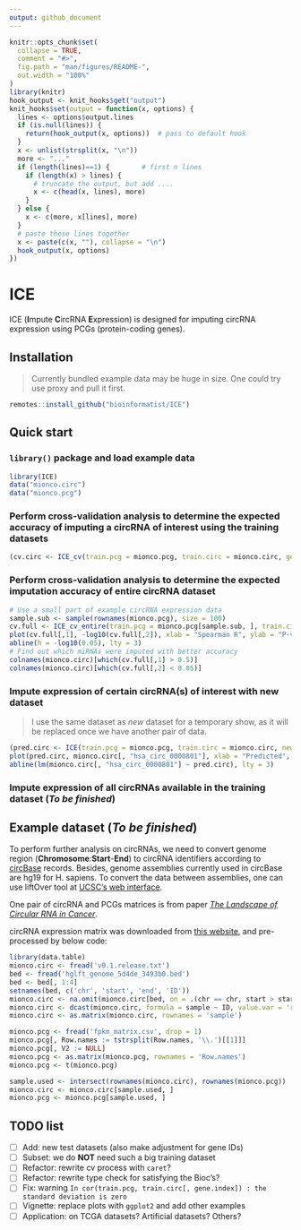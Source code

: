 ```yaml
---
output: github_document
---
```


<!-- README.md is generated from README.Rmd. Please edit that file -->

```r
knitr::opts_chunk$set(
  collapse = TRUE,
  comment = "#>",
  fig.path = "man/figures/README-",
  out.width = "100%"
)
library(knitr)
hook_output <- knit_hooks$get("output")
knit_hooks$set(output = function(x, options) {
  lines <- options$output.lines
  if (is.null(lines)) {
    return(hook_output(x, options))  # pass to default hook
  }
  x <- unlist(strsplit(x, "\n"))
  more <- "..."
  if (length(lines)==1) {        # first n lines
    if (length(x) > lines) {
      # truncate the output, but add ....
      x <- c(head(x, lines), more)
    }
  } else {
    x <- c(more, x[lines], more)
  }
  # paste these lines together
  x <- paste(c(x, ""), collapse = "\n")
  hook_output(x, options)
})
```

# ICE

<!-- badges: start -->
<!-- badges: end -->

ICE (**I**mpute **C**ircRNA **E**xpression) is designed for imputing circRNA expression using PCGs (protein-coding genes).

## Installation

> Currently bundled example data may be huge in size. One could try use proxy and pull it first.

```r
remotes::install_github("bioinformatist/ICE")
```

## Quick start

### `library()` package and load example data

```r
library(ICE)
data("mionco.circ")
data("mionco.pcg")
```

### Perform cross-validation analysis to determine the expected accuracy of imputing a circRNA of interest using the training datasets

```r
(cv.circ <- ICE_cv(train.pcg = mionco.pcg, train.circ = mionco.circ, gene.index="hsa_circ_0000801"))
```

### Perform cross-validation analysis to determine the expected imputation accuracy of entire circRNA dataset

```r
# Use a small part of example circRNA expression data
sample.sub <- sample(rownames(mionco.pcg), size = 100)
cv.full <- ICE_cv_entire(train.pcg = mionco.pcg[sample.sub, ], train.circ = mionco.circ[sample.sub, 1:300])
plot(cv.full[,1], -log10(cv.full[,2]), xlab = "Spearman R", ylab = "P-value (-log10)", pch = 16, main = "Cross-validation accuracy")
abline(h = -log10(0.05), lty = 3)
# Find out which miRNAs were imputed with better accuracy 
colnames(mionco.circ)[which(cv.full[,1] > 0.5)]
colnames(mionco.circ)[which(cv.full[,2] < 0.05)]
```

### Impute expression of certain circRNA(s) of interest with new dataset

> I use the same dataset as *new* dataset for a temporary show, as it will be replaced once we have another pair of data.

```r
(pred.circ <- ICE(train.pcg = mionco.pcg, train.circ = mionco.circ, new.pcg = mionco.pcg, gene.index = "hsa_circ_0000801"))
plot(pred.circ, mionco.circ[, "hsa_circ_0000801"], xlab = "Predicted", ylab = "Measured", main = "hsa_circ_0000801 imputation performance", pch = 16)
abline(lm(mionco.circ[, "hsa_circ_0000801"] ~ pred.circ), lty = 3)
```

### Impute expression of all circRNAs available in the training dataset (*To be finished*)

## Example dataset (*To be finished*)

To perform further analysis on circRNAs, we need to convert genome region (**Chromosome**:**Start**-**End**) to circRNA identifiers according to [circBase](http://www.circbase.org) records. Besides, genome assemblies currently used in circBase are hg19 for H. sapiens. To convert the data between assemblies, one can use liftOver tool at [UCSC's web interface](http://genome.ucsc.edu/cgi-bin/hgLiftOver).

One pair of circRNA and PCGs matrices is from paper [*The Landscape of Circular RNA in Cancer*](https://www.sciencedirect.com/science/article/pii/S0092867418316350).

circRNA expression matrix was downloaded from [this website](https://mioncocirc.github.io/download/), and pre-processed by below code:

```r
library(data.table)
mionco.circ <- fread('v0.1.release.txt')
bed <- fread('hglft_genome_5d4de_3493b0.bed')
bed <- bed[, 1:4]
setnames(bed, c('chr', 'start', 'end', 'ID'))
mionco.circ <- na.omit(mionco.circ[bed, on = .(chr == chr, start > start, end < end), allow.cartesian=TRUE])
mionco.circ <- dcast(mionco.circ, formula = sample ~ ID, value.var = 'reads', fun.aggregate = max)
mionco.circ <- as.matrix(mionco.circ, rownames = 'sample')

mionco.pcg <- fread('fpkm_matrix.csv', drop = 1)
mionco.pcg[, Row.names := tstrsplit(Row.names, '\\.')[[1]]]
mionco.pcg[, V2 := NULL]
mionco.pcg <- as.matrix(mionco.pcg, rownames = 'Row.names')
mionco.pcg <- t(mionco.pcg)

sample.used <- intersect(rownames(mionco.circ), rownames(mionco.pcg))
mionco.circ <- mionco.circ[sample.used, ]
mionco.pcg <- mionco.pcg[sample.used, ]
```

## TODO list

- [ ] Add: new test datasets (also make adjustment for gene IDs)
- [ ] Subset: we do **NOT** need such a big training dataset
- [ ] Refactor: rewrite cv process with `caret`?
- [ ] Refactor: rewrite type check for satisfying the Bioc's?
- [ ] Fix: warning `In cor(train.pcg, train.circ[, gene.index]) : the standard deviation is zero`
- [ ] Vignette: replace plots with `ggplot2` and add other examples 
- [ ] Application: on TCGA datasets? Artificial datasets? Others?
